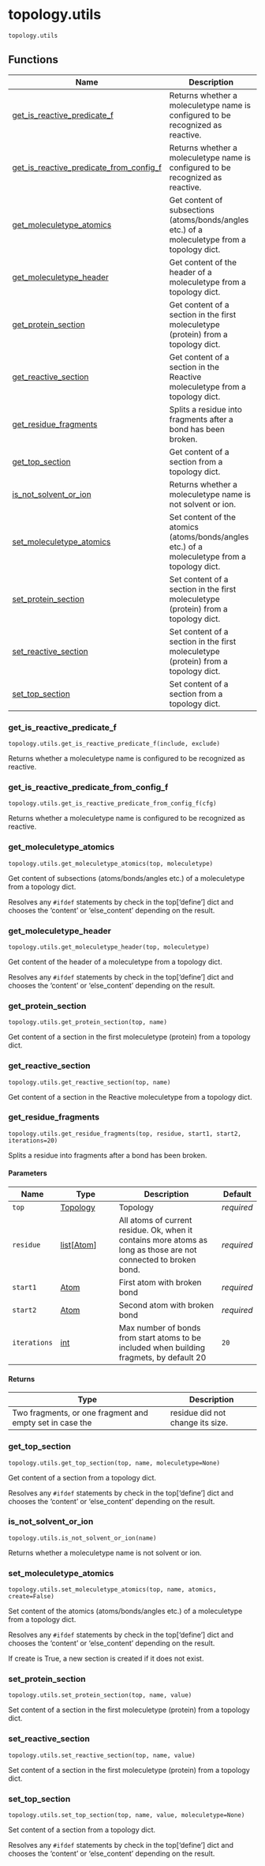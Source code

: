 # topology.utils { #kimmdy.topology.utils }

`topology.utils`



## Functions

| Name | Description |
| --- | --- |
| [get_is_reactive_predicate_f](#kimmdy.topology.utils.get_is_reactive_predicate_f) | Returns whether a moleculetype name is configured to be recognized as reactive. |
| [get_is_reactive_predicate_from_config_f](#kimmdy.topology.utils.get_is_reactive_predicate_from_config_f) | Returns whether a moleculetype name is configured to be recognized as reactive. |
| [get_moleculetype_atomics](#kimmdy.topology.utils.get_moleculetype_atomics) | Get content of subsections (atoms/bonds/angles etc.) of a moleculetype from a topology dict. |
| [get_moleculetype_header](#kimmdy.topology.utils.get_moleculetype_header) | Get content of the header of a moleculetype from a topology dict. |
| [get_protein_section](#kimmdy.topology.utils.get_protein_section) | Get content of a section in the first moleculetype (protein) from a topology dict. |
| [get_reactive_section](#kimmdy.topology.utils.get_reactive_section) | Get content of a section in the Reactive moleculetype from a topology dict. |
| [get_residue_fragments](#kimmdy.topology.utils.get_residue_fragments) | Splits a residue into fragments after a bond has been broken. |
| [get_top_section](#kimmdy.topology.utils.get_top_section) | Get content of a section from a topology dict. |
| [is_not_solvent_or_ion](#kimmdy.topology.utils.is_not_solvent_or_ion) | Returns whether a moleculetype name is not solvent or ion. |
| [set_moleculetype_atomics](#kimmdy.topology.utils.set_moleculetype_atomics) | Set content of the atomics (atoms/bonds/angles etc.) of a moleculetype from a topology dict. |
| [set_protein_section](#kimmdy.topology.utils.set_protein_section) | Set content of a section in the first moleculetype (protein) from a topology dict. |
| [set_reactive_section](#kimmdy.topology.utils.set_reactive_section) | Set content of a section in the first moleculetype (protein) from a topology dict. |
| [set_top_section](#kimmdy.topology.utils.set_top_section) | Set content of a section from a topology dict. |

### get_is_reactive_predicate_f { #kimmdy.topology.utils.get_is_reactive_predicate_f }

`topology.utils.get_is_reactive_predicate_f(include, exclude)`

Returns whether a moleculetype name is configured to be recognized as reactive.

### get_is_reactive_predicate_from_config_f { #kimmdy.topology.utils.get_is_reactive_predicate_from_config_f }

`topology.utils.get_is_reactive_predicate_from_config_f(cfg)`

Returns whether a moleculetype name is configured to be recognized as reactive.

### get_moleculetype_atomics { #kimmdy.topology.utils.get_moleculetype_atomics }

`topology.utils.get_moleculetype_atomics(top, moleculetype)`

Get content of subsections (atoms/bonds/angles etc.) of a moleculetype from a topology dict.

Resolves any `#ifdef` statements by check in the top['define'] dict
and chooses the 'content' or 'else_content' depending on the result.

### get_moleculetype_header { #kimmdy.topology.utils.get_moleculetype_header }

`topology.utils.get_moleculetype_header(top, moleculetype)`

Get content of the header of a moleculetype from a topology dict.

Resolves any `#ifdef` statements by check in the top['define'] dict
and chooses the 'content' or 'else_content' depending on the result.

### get_protein_section { #kimmdy.topology.utils.get_protein_section }

`topology.utils.get_protein_section(top, name)`

Get content of a section in the first moleculetype (protein) from a topology dict.

### get_reactive_section { #kimmdy.topology.utils.get_reactive_section }

`topology.utils.get_reactive_section(top, name)`

Get content of a section in the Reactive moleculetype from a topology dict.

### get_residue_fragments { #kimmdy.topology.utils.get_residue_fragments }

`topology.utils.get_residue_fragments(top, residue, start1, start2, iterations=20)`

Splits a residue into fragments after a bond has been broken.

#### Parameters

| Name         | Type                                                    | Description                                                                                                      | Default    |
|--------------|---------------------------------------------------------|------------------------------------------------------------------------------------------------------------------|------------|
| `top`        | [Topology](`kimmdy.topology.topology.Topology`)         | Topology                                                                                                         | _required_ |
| `residue`    | [list](`list`)\[[Atom](`kimmdy.topology.atomic.Atom`)\] | All atoms of current residue. Ok, when it contains more atoms as long as those are not connected to broken bond. | _required_ |
| `start1`     | [Atom](`kimmdy.topology.atomic.Atom`)                   | First atom with broken bond                                                                                      | _required_ |
| `start2`     | [Atom](`kimmdy.topology.atomic.Atom`)                   | Second atom with broken bond                                                                                     | _required_ |
| `iterations` | [int](`int`)                                            | Max number of bonds from start atoms to be included when building fragmets, by default 20                        | `20`       |

#### Returns

| Type                                                     | Description                      |
|----------------------------------------------------------|----------------------------------|
| Two fragments, or one fragment and empty set in case the | residue did not change its size. |

### get_top_section { #kimmdy.topology.utils.get_top_section }

`topology.utils.get_top_section(top, name, moleculetype=None)`

Get content of a section from a topology dict.

Resolves any `#ifdef` statements by check in the top['define'] dict
and chooses the 'content' or 'else_content' depending on the result.

### is_not_solvent_or_ion { #kimmdy.topology.utils.is_not_solvent_or_ion }

`topology.utils.is_not_solvent_or_ion(name)`

Returns whether a moleculetype name is not solvent or ion.

### set_moleculetype_atomics { #kimmdy.topology.utils.set_moleculetype_atomics }

`topology.utils.set_moleculetype_atomics(top, name, atomics, create=False)`

Set content of the atomics (atoms/bonds/angles etc.) of a moleculetype from a topology dict.

Resolves any `#ifdef` statements by check in the top['define'] dict
and chooses the 'content' or 'else_content' depending on the result.

If create is True, a new section is created if it does not exist.

### set_protein_section { #kimmdy.topology.utils.set_protein_section }

`topology.utils.set_protein_section(top, name, value)`

Set content of a section in the first moleculetype (protein) from a topology dict.

### set_reactive_section { #kimmdy.topology.utils.set_reactive_section }

`topology.utils.set_reactive_section(top, name, value)`

Set content of a section in the first moleculetype (protein) from a topology dict.

### set_top_section { #kimmdy.topology.utils.set_top_section }

`topology.utils.set_top_section(top, name, value, moleculetype=None)`

Set content of a section from a topology dict.

Resolves any `#ifdef` statements by check in the top['define'] dict
and chooses the 'content' or 'else_content' depending on the result.